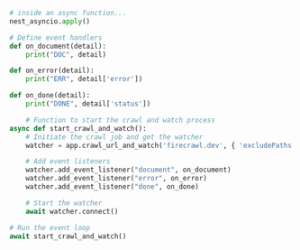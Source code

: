 ```python Python
# inside an async function...
nest_asyncio.apply()

# Define event handlers
def on_document(detail):
    print("DOC", detail)

def on_error(detail):
    print("ERR", detail['error'])

def on_done(detail):
    print("DONE", detail['status'])

    # Function to start the crawl and watch process
async def start_crawl_and_watch():
    # Initiate the crawl job and get the watcher
    watcher = app.crawl_url_and_watch('firecrawl.dev', { 'excludePaths': ['blog/*'], 'limit': 5 })

    # Add event listeners
    watcher.add_event_listener("document", on_document)
    watcher.add_event_listener("error", on_error)
    watcher.add_event_listener("done", on_done)

    # Start the watcher
    await watcher.connect()

# Run the event loop
await start_crawl_and_watch()
```